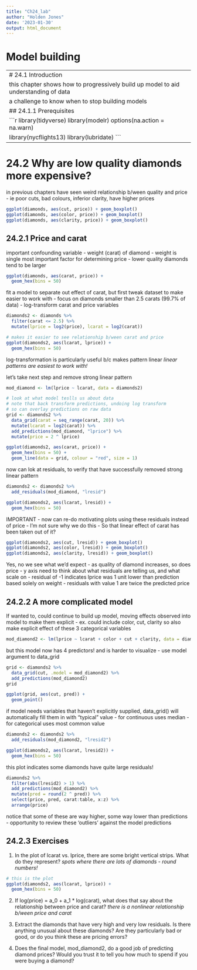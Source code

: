 ```yaml
---
title: "Ch24_lab"
author: "Holden Jones"
date: '2023-01-30'
output: html_document
---
```


# Model building


--------------------------------------------------------------------------------
# 24.1 Introduction

this chapter shows how to progressively build up model to aid understanding of 
  data
  
a challenge to know when to stop building models

## 24.1.1 Prerequisites

```r
library(tidyverse)
library(modelr)
options(na.action = na.warn)

library(nycflights13)
library(lubridate)
```


--------------------------------------------------------------------------------
# 24.2 Why are low quality diamonds more expensive?

in previous chapters have seen weird relationship b/ween quality and price
- ie poor cuts, bad colours, inferior clarity, have higher prices
```r
ggplot(diamonds, aes(cut, price)) + geom_boxplot()
ggplot(diamonds, aes(color, price)) + geom_boxplot()
ggplot(diamonds, aes(clarity, price)) + geom_boxplot()
```

## 24.2.1 Price and carat

important confounding variable - weight (carat) of diamond
- weight is single most important factor for determining price
- lower quality diamonds tend to be larger
```r
ggplot(diamonds, aes(carat, price)) + 
  geom_hex(bins = 50)
```

fit a model to separate out effect of carat, but first tweak dataset to make
  easier to work with
- focus on diamonds smaller than 2.5 carats (99.7% of data)
- log-transform carat and price variables
```r
diamonds2 <- diamonds %>% 
  filter(carat <= 2.5) %>% 
  mutate(lprice = log2(price), lcarat = log2(carat))

# makes it easier to see relationship b/ween carat and price
ggplot(diamonds2, aes(lcarat, lprice)) + 
  geom_hex(bins = 50)
```

log-transformation is particularly useful b/c makes pattern linear
*linear patterns are easiest to work with!*

let's take next step and remove strong linear pattern
```r
mod_diamond <- lm(lprice ~ lcarat, data = diamonds2)

# look at what model teslls us about data
# note that back transform predictions, undoing log transform
# so can overlay predictions on raw data
grid <- diamonds2 %>% 
  data_grid(carat = seq_range(carat, 20)) %>% 
  mutate(lcarat = log2(carat)) %>% 
  add_predictions(mod_diamond, "lprice") %>% 
  mutate(price = 2 ^ lprice)

ggplot(diamonds2, aes(carat, price)) + 
  geom_hex(bins = 50) + 
  geom_line(data = grid, colour = "red", size = 1)
```

now can lok at residuals, to verify that have successfully removed strong
  linear pattern
```r
diamonds2 <- diamonds2 %>% 
  add_residuals(mod_diamond, "lresid")

ggplot(diamonds2, aes(lcarat, lresid)) + 
  geom_hex(bins = 50)
```

IMPORTANT - now can re-do motivating plots using these residuals instead of price
- I'm not sure why we do this
- So that linear effect of carat has been taken out of it?
```r
ggplot(diamonds2, aes(cut, lresid)) + geom_boxplot()
ggplot(diamonds2, aes(color, lresid)) + geom_boxplot()
ggplot(diamonds2, aes(clarity, lresid)) + geom_boxplot()
```

Yes, no we see what we'd expect - as quality of diamond increases, so does price
- y axis need to think about what residuals are telling us, and what scale on
- residual of -1 indicates lprice was 1 unit lower than prediction based solely
  on weight
- residuals with value 1 are twice the predicted price

## 24.2.2 A more complicated model

If wanted to, could continue to build up model, moving effects observed into
  model to make them explicit
- ex. could include color, cut, clarity so also make explicit effect of these
  3 categorical variables
```r
mod_diamond2 <- lm(lprice ~ lcarat + color + cut + clarity, data = diamonds2)
```

but this model now has 4 predictors! and is harder to visualize
- use model argument to data_grid
```r
grid <- diamonds2 %>% 
  data_grid(cut, .model = mod_diamond2) %>% 
  add_predictions(mod_diamond2)
grid

ggplot(grid, aes(cut, pred)) + 
  geom_point()
```

if model needs variables that haven't explicitly supplied, data_grid() will
  automatically fill them in with "typical" value
- for continuous uses median
- for categorical uses most common value
```r
diamonds2 <- diamonds2 %>% 
  add_residuals(mod_diamond2, "lresid2")

ggplot(diamonds2, aes(lcarat, lresid2)) + 
  geom_hex(bins = 50)
```

this plot indicates some diamonds have quite large residuals!
```r
diamonds2 %>%
  filter(abs(lresid2) > 1) %>%
  add_predictions(mod_diamond2) %>%
  mutate(pred = round(2 ^ pred)) %>%
  select(price, pred, carat:table, x:z) %>%
  arrange(price)
```

notice that some of these are way higher, some way lower than predictions
- opportunity to review these 'outliers' against the model predictions

## 24.2.3 Exercises

1. In the plot of lcarat vs. lprice, there are some bright vertical strips. 
  What do they represent?
*spots where there are lots of diamonds - round numbers!*
```r
# this is the plot
ggplot(diamonds2, aes(lcarat, lprice)) + 
  geom_hex(bins = 50)
```

2. If log(price) = a_0 + a_1 * log(carat), what does that say about the 
  relationship between price and carat?
*there is a nonlinear relationship b/ween price and carat*

3. Extract the diamonds that have very high and very low residuals. Is there 
  anything unusual about these diamonds? Are they particularly bad or good, or 
  do you think these are pricing errors?

4. Does the final model, mod_diamond2, do a good job of predicting diamond 
  prices? Would you trust it to tell you how much to spend if you were buying 
  a diamond?





